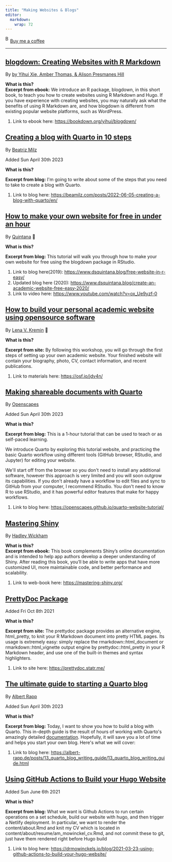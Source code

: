 ```yaml
---
title: "Making Websites & Blogs"
editor: 
  markdown: 
    wrap: 72
---
```


<link href="https://fonts.googleapis.com/css?family=Cookie" rel="stylesheet"><a class="bmc-button" target="_blank" href="https://www.buymeacoffee.com/JoscelinRocha">![Buy
me a
coffee](https://cdn.buymeacoffee.com/buttons/bmc-new-btn-logo.svg){alt="Buy me a coffee"
width="15" height="21"}Buy me a coffee</a>

------------------------------------------------------------------------

## [blogdown: Creating Websites with R Markdown](https://bookdown.org/yihui/blogdown/)

By [by Yihui Xie, Amber Thomas, & Alison Presmanes
Hill](https://bookdown.org/yihui/blogdown/)

**What is this?**\
**Excerpt from ebook:** We introduce an R package, blogdown, in this
short book, to teach you how to create websites using R Markdown and
Hugo. If you have experience with creating websites, you may naturally
ask what the benefits of using R Markdown are, and how blogdown is
different from existing popular website platforms, such as WordPress.

1.  Link to ebook here: <https://bookdown.org/yihui/blogdown/>

## [Creating a blog with Quarto in 10 steps](https://beamilz.com/posts/2022-06-05-creating-a-blog-with-quarto/en/)

By [Beatriz
Milz](https://beamilz.com/posts/2022-06-05-creating-a-blog-with-quarto/en/)

Added Sun April 30th 2023

**What is this?**

**Excerpt from blog:** I\'m going to write about some of the steps that
you need to take to create a blog with Quarto.

1.  Link to blog here:
    <https://beamilz.com/posts/2022-06-05-creating-a-blog-with-quarto/en/>

## [How to make your own website for free in under an hour](https://www.dsquintana.blog/create-an-academic-website-free-easy-2020/)

By
[Quintana](https://www.dsquintana.blog/create-an-academic-website-free-easy-2020/)
💯

**What is this?**

**Excerpt from blog:** This tutorial will walk you through how to make
your own website for free using the blogdown package in RStudio.

1.  Link to blog here(2019):
    <https://www.dsquintana.blog/free-website-in-r-easy/>
2.  Updated blog here (2020):
    <https://www.dsquintana.blog/create-an-academic-website-free-easy-2020/>
3.  Link to video here: <https://www.youtube.com/watch?v=ox_Ue9yzf-0>

## [How to build your personal academic website using opensource software](https://osf.io/jdv4n/)

By [Lena V. Kremin](https://osf.io/jdv4n/) 💯

**What is this?**

**Excerpt from site:** By following this workshop, you will go through
the first steps of setting up your own academic website. Your finished
website will contain your biography, photo, CV, contact information, and
recent publications.

1.  Link to materials here: <https://osf.io/jdv4n/>

## [Making shareable documents with Quarto](https://openscapes.github.io/quarto-website-tutorial/)

By
[Openscapes](https://openscapes.github.io/quarto-website-tutorial/#about)

Added Sun April 30th 2023

**What is this?**

**Excerpt from blog:** This is a 1-hour tutorial that can be used to
teach or as self-paced learning.

We introduce Quarto by exploring this tutorial website, and practicing
the basic Quarto workflow using different tools (GitHub browser,
RStudio, and Jupyter) for editing your website.

We\'ll start off from the browser so you don\'t need to install any
additional software, however this approach is very limited and you will
soon outgrow its capabilities. If you don\'t already have a workflow to
edit files and sync to GitHub from your computer, I recommend RStudio.
You don\'t need to know R to use RStudio, and it has powerful editor
features that make for happy workflows.

1.  Link to blog here:
    <https://openscapes.github.io/quarto-website-tutorial/>

## [Mastering Shiny](https://mastering-shiny.org/)

By [Hadley Wickham](https://mastering-shiny.org/)

**What is this?**\
**Excerpt from ebook:** This book complements Shiny's online
documentation and is intended to help app authors develop a deeper
understanding of Shiny. After reading this book, you'll be able to write
apps that have more customized UI, more maintainable code, and better
performance and scalability.

1.  Link to web-book here: <https://mastering-shiny.org/>

## [PrettyDoc Package](https://prettydoc.statr.me/)

Added Fri Oct 8th 2021

**What is this?**

**Excerpt from site:** The prettydoc package provides an alternative
engine, html_pretty, to knit your R Markdown document into pretty HTML
pages. Its usage is extremely easy: simply replace the
rmarkdown::html_document or rmarkdown::html_vignette output engine by
prettydoc::html_pretty in your R Markdown header, and use one of the
built-in themes and syntax highlighters.

1.  Link to site here: <https://prettydoc.statr.me/>

## [The ultimate guide to starting a Quarto blog](https://albert-rapp.de/posts/13_quarto_blog_writing_guide/13_quarto_blog_writing_guide.html)

By [Albert
Rapp](https://albert-rapp.de/posts/13_quarto_blog_writing_guide/13_quarto_blog_writing_guide.html)

Added Sun April 30th 2023

**What is this?**

**Excerpt from blog:** Today, I want to show you how to build a blog
with Quarto. This in-depth guide is the result of hours of working with
Quarto\'s amazingly detailed
[documentation](https://quarto.org/docs/reference/). Hopefully, it will
save you a lot of time and helps you start your own blog. Here\'s what
we will cover:

1.  Link to blog here:
    <https://albert-rapp.de/posts/13_quarto_blog_writing_guide/13_quarto_blog_writing_guide.html>

## [Using GitHub Actions to Build your Hugo Website](https://drmowinckels.io/blog/2021-03-23-using-github-actions-to-build-your-hugo-website/)

Added Sun June 6th 2021

**What is this?**

**Excerpt from blog:** What we want is Github Actions to run certain
operations on a set schedule, build our website with hugo, and then
trigger a Netlify deployment. In particular, we want to render the
content/about.Rmd and knit my CV which is located in
content/about/resume/am_mowinckel_cv.Rmd, and not commit these to git,
just have them rendered right before Hugo build

1.  Link to blog here:
    <https://drmowinckels.io/blog/2021-03-23-using-github-actions-to-build-your-hugo-website/>
